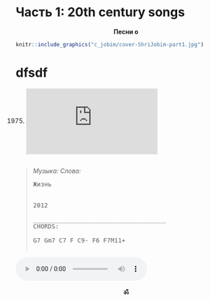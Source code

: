 # Часть 1: 20th century songs {-}


<b> <p align="center"> Песни о  </p>  </b>

```r
knitr::include_graphics("c_jobim/cover-ShriJobim-part1.jpg")
```

# dfsdf



(1975)   
<embed align="center" src="https://www.youtube.com/embed/n81JA6xSbcs" width="300"></embed>  

##  {-}

<blockquote>
<cite>
Музыка: Слова: 
</cite>
<pre>
Жизнь 


2012

____________________________________
CHORDS:

G7 Gm7 C7 F C9- F6 F7M11+

</pre>
</blockquote>


<audio controls><source src="http://www.ivim.ca/dg/jobim/media/desafinado-w-joao.mp3"></audio>


<center>
<br>
**ॐ **
</center>


